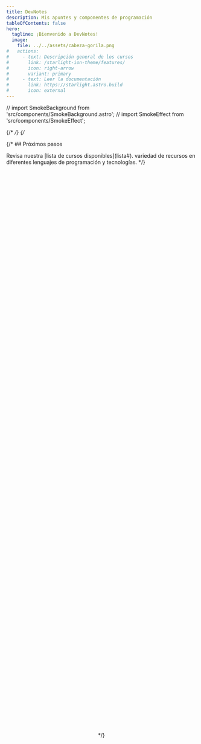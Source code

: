 ```yaml
---
title: DevNotes
description: Mis apuntes y componentes de programación
tableOfContents: false
hero:
  tagline: ¡Bienvenido a DevNotes!
  image:
    file: ../../assets/cabeza-gorila.png
#   actions:
#     - text: Descripción general de los cursos
#       link: /starlight-ion-theme/features/
#       icon: right-arrow
#       variant: primary
#     - text: Leer la documentación
#       link: https://starlight.astro.build
#       icon: external
---
```


// import SmokeBackground from 'src/components/SmokeBackground.astro';
// import SmokeEffect from 'src/components/SmokeEffect';

  {/* <SmokeBackground client:load /> */}
{/* <SmokeEffect client:load style="position: fixed;
    top: 50%;
    left: 50%;
    transform: translate(-50%, -50%);
    z-index: -1;"/> */}

 {/* ## Próximos pasos

<CardGrid stagger>
	<Card title="Explora" icon="book">
		Revisa nuestra [lista de cursos disponibles](lista#). variedad de recursos en diferentes lenguajes de programación y tecnologías.
	</Card> */}

